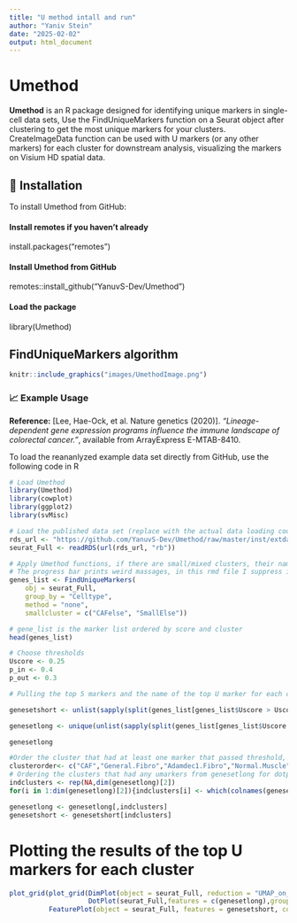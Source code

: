 ```yaml
---
title: "U method intall and run"
author: "Yaniv Stein"
date: "2025-02-02"
output: html_document
---
```


# Umethod

**Umethod** is an R package designed for identifying unique markers in single-cell data sets, Use the FindUniqueMarkers function on a Seurat object after clustering to get the most unique markers for your clusters. CreateImageData function can be used with U markers (or any other markers) for each cluster for downstream analysis, visualizing the markers on Visium HD spatial data.

## 🚀 Installation

To install Umethod from GitHub:

#### Install remotes if you haven't already
install.packages("remotes")

#### Install Umethod from GitHub
remotes::install_github("YanuvS-Dev/Umethod")

#### Load the package
library(Umethod)

## FindUniqueMarkers algorithm

```r
knitr::include_graphics("images/UmethodImage.png")
```


### 📈 Example Usage

**Reference:** [Lee, Hae-Ock, et al. Nature genetics (2020)]. *"Lineage-dependent gene expression programs influence the immune landscape of colorectal cancer."*, available from ArrayExpress E-MTAB-8410.

To load the reananlyzed example data set directly from GitHub, use the following code in R

```r
# Load Umethod
library(Umethod)
library(cowplot)
library(ggplot2)
library(svMisc)

# Load the published data set (replace with the actual data loading code)
rds_url <- "https://github.com/YanuvS-Dev/Umethod/raw/master/inst/extdata/ColonSinglecellDataLeesUmethodSubsampled10.rds"
seurat_Full <- readRDS(url(rds_url, "rb"))

# Apply Umethod functions, if there are small/mixed clusters, their name should be added to smallcluster variable to omit them.
# The progress bar prints weird massages, in this rmd file I suppress it
genes_list <- FindUniqueMarkers(
    obj = seurat_Full,
    group_by = "Celltype",
    method = "none",
    smallcluster = c("CAFelse", "SmallElse"))

# gene_list is the marker list ordered by score and cluster
head(genes_list)

# Choose thresholds 
Uscore <- 0.25
p_in <- 0.4
p_out <- 0.3

# Pulling the top 5 markers and the name of the top U marker for each cluster

genesetshort <- unlist(sapply(split(genes_list[genes_list$Uscore > Uscore & genes_list$P_in > p_in & genes_list$P_out < p_out,],genes_list[genes_list$Uscore > Uscore & genes_list$P_in > p_in& genes_list$P_out < p_out,]$Cluster),function(x){x[[1]][1]}))

genesetlong <- unique(unlist(sapply(split(genes_list[genes_list$Uscore > Uscore & genes_list$P_in > p_in& genes_list$P_out < p_out,],genes_list[genes_list$Uscore > Uscore & genes_list$P_in > p_in& genes_list$P_out < p_out,]$Cluster),function(x){x[[1]][1:5]})))

genesetlong

#Order the cluster that had at least one marker that passed threshold, as you want them to be plotted.
clusterorder<- c("CAF","General.Fibro","Adamdec1.Fibro","Normal.Muscle","Sox6..Stroma","CAP.else","Endothelial","Macrofague","T.cells","B.cells","Plasma","Epithelial","Cancer")
# Ordering the clusters that had any umarkers from genesetlong for dotplot
indclusters <- rep(NA,dim(genesetlong)[2])
for(i in 1:dim(genesetlong)[2]){indclusters[i] <- which(colnames(genesetlong) == clusterorder[i])}

genesetlong <- genesetlong[,indclusters]
genesetshort <- genesetshort[indclusters]

```

# Plotting the results of the top U markers for each cluster

```r
plot_grid(plot_grid(DimPlot(object = seurat_Full, reduction = "UMAP_on_harmony",pt.size = 0.5, group.by = "Celltype"),
                    DotPlot(seurat_Full,features = c(genesetlong),group.by = "Celltype",scale = F) + theme(axis.text.x = element_text(angle = 90,vjust = -0.0001)),ncol = 1),
          FeaturePlot(object = seurat_Full, features = genesetshort, cols = c("gray", "blue"),reduction = "UMAP_on_harmony",ncol = 3,order = T),ncol = 2)

```

